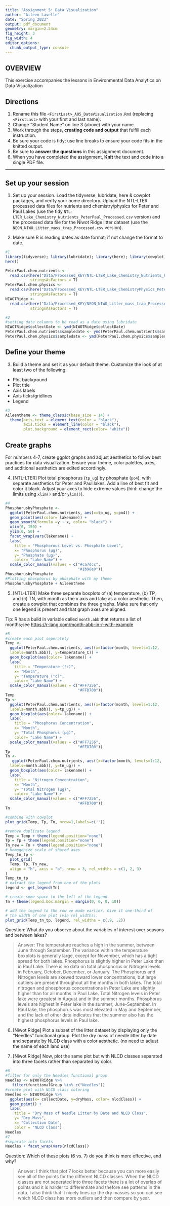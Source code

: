 ```yaml
---
title: "Assignment 5: Data Visualization"
author: "Aileen Lavelle"
date: "Spring 2023"
output: pdf_document
geometry: margin=2.54cm
fig_height: 3
fig_width: 4
editor_options: 
  chunk_output_type: console
---
```


## OVERVIEW

This exercise accompanies the lessons in Environmental Data Analytics on Data Visualization 

## Directions
1.  Rename this file `<FirstLast>_A05_DataVisualization.Rmd` (replacing `<FirstLast>` with your first and last name).
2. Change "Student Name" on line 3 (above) with your name.
3. Work through the steps, **creating code and output** that fulfill each instruction.
4. Be sure your code is tidy; use line breaks to ensure your code fits in the knitted output.
5. Be sure to **answer the questions** in this assignment document.
6. When you have completed the assignment, **Knit** the text and code into a single PDF file.

---

## Set up your session 

1. Set up your session. Load the tidyverse, lubridate, here & cowplot packages, and verify your home directory. Upload the NTL-LTER processed data files for nutrients and chemistry/physics for Peter and Paul Lakes (use the tidy `NTL-LTER_Lake_Chemistry_Nutrients_PeterPaul_Processed.csv` version) and the processed data file for the Niwot Ridge litter dataset (use the `NEON_NIWO_Litter_mass_trap_Processed.csv` version). 

2. Make sure R is reading dates as date format; if not change the format to date.

```r
#1 
library(tidyverse); library(lubridate); library(here); library(cowplot);
here()

PeterPaul.chem.nutrients <- 
  read.csv(here("Data/Processed_KEY/NTL-LTER_Lake_Chemistry_Nutrients_PeterPaul_Processed.csv"),
           stringsAsFactors = T)
PeterPaul.chem.physics <-
  read.csv(here("Data/Processed_KEY/NTL-LTER_Lake_ChemistryPhysics_PeterPaul_Processed.csv"),
           stringsAsFactors = T)
NIWOTRidge <- 
  read.csv(here("Data/Processed_KEY/NEON_NIWO_Litter_mass_trap_Processed.csv"),
           stringsAsFactors = T)

#2 
#setting date columns to be read as a date using lubridate
NIWOTRidge$collectDate <- ymd(NIWOTRidge$collectDate)
PeterPaul.chem.nutrients$sampledate <- ymd(PeterPaul.chem.nutrients$sampledate)
PeterPaul.chem.physics$sampledate <- ymd(PeterPaul.chem.physics$sampledate)

```
## Define your theme
3. Build a theme and set it as your default theme. Customize the look of at least two of the following: 
 * Plot background
 * Plot title
 * Axis labels
 * Axis ticks/gridlines
 * Legend

```r
#3
Aileentheme <- theme_classic(base_size = 14) +
  theme(axis.text = element_text(color = "black"),
        axis.ticks = element_line(color = "black"), 
        plot.background = element_rect(color= "white"))
```

## Create graphs
For numbers 4-7, create ggplot graphs and adjust aesthetics to follow best practices for data visualization. Ensure your theme, color palettes, axes, and additional aesthetics are edited accordingly.

4. [NTL-LTER] Plot total phosphorus (`tp_ug`) by phosphate (`po4`), with separate aesthetics for Peter and Paul lakes. Add a line of best fit and color it black. Adjust your axes to hide extreme values (hint: change the limits using `xlim()` and/or `ylim()`).

```r
#4 
PhosphorusbyPhosphate <- 
  ggplot(PeterPaul.chem.nutrients, aes(x=tp_ug, y=po4)) +
  geom_point(aes(color= lakename)) +
  geom_smooth(formula =y ~ x, color= "black") +
  xlim(0, 150) +
  ylim(0, 50) +
  facet_wrap(vars(lakename)) + 
  labs(
    title = "Phosphorous Level vs. Phosphate Level",
    x= "Phosphorus (µg)",
    y= "Phosphate (µg)",
    color= "Lake Name") +
  scale_color_manual(values = c("#ca7dcc",
                                "#1b98e0"))
PhosphorusbyPhosphate
#Plotting phosphorus by phosphate with my theme
PhosphorusbyPhosphate + Aileentheme
```


5. [NTL-LTER] Make three separate boxplots of (a) temperature, (b) TP, and (c) TN, with month as the x axis and lake as a color aesthetic. Then, create a cowplot that combines the three graphs. Make sure that only one legend is present and that graph axes are aligned. 

Tip: R has a build in variable called `month.abb` that returns a list of months;see <https://r-lang.com/month-abb-in-r-with-example>

```r
#5 
#create each plot seperately
Temp <- 
  ggplot(PeterPaul.chem.nutrients, aes((x=factor(month, levels=1:12,
  labels=month.abb)), y=temperature_C)) +
  geom_boxplot(aes(color= lakename)) +
  labs(
    title = "Temperature (°c)",
    x= "Month",
    y= "Temperature (°c)",
    color= "Lake Name") +
  scale_color_manual(values = c("#FF7256",
                                "#FFD700"))
Temp
Tp <- 
  ggplot(PeterPaul.chem.nutrients, aes((x=factor(month, levels=1:12,
  labels=month.abb)), y=tp_ug)) +
  geom_boxplot(aes(color= lakename)) +
  labs(
    title = "Phosphorus Concentration",
    x= "Month",
    y= "Total Phosphorus (µg)",
    color= "Lake Name") +
  scale_color_manual(values = c("#FF7256",
                                "#FFD700"))
Tp
Tn <- 
   ggplot(PeterPaul.chem.nutrients, aes((x=factor(month, levels=1:12,
  labels=month.abb)), y=tn_ug)) +
  geom_boxplot(aes(color= lakename)) +
  labs(
    title = "Nitrogen Concentration",
    x= "Month",
    y= "Total Nitrogen (µg)",
    color= "Lake Name") +
  scale_color_manual(values = c("#FF7256",
                                "#FFD700"))
Tn

#combine with cowplot
plot_grid(Temp, Tp, Tn, nrow=1,labels=c(''))

#remove duplicate legend
Temp = Temp + theme(legend.position="none")
Tp = Tp + theme(legend.position="none")
Tn_new = Tn + theme(legend.position="none")
# Homogenize scale of shared axes
Temp_tn_tp <- 
  plot_grid(
  Temp, Tp, Tn_new,
  align = "h", axis = "b", nrow = 3, rel_widths = c(1, 2, 3)
)
Temp_tn_tp 
# extract the legend from one of the plots
legend <- get_legend(Tn)

# create some space to the left of the legend
Tn + theme(legend.box.margin = margin(0, 0, 0, 10))

# add the legend to the row we made earlier. Give it one-third of 
# the width of one plot (via rel_widths).
plot_grid(Temp_tn_tp, legend, rel_widths = c(.9, .2))
```

Question: What do you observe about the variables of interest over seasons and between lakes? 

> Answer: The temperature reaches a high in the summer, between June through September. The variance within the temperature boxplots is generally large, except for November, which has a tight spread for both lakes. Phosphorus is slightly higher in Peter Lake than in Paul Lake. There is no data on total phosphorus or Nitrogen levels in February, October, December, or January. The Phosphorus and Nitrogen levels are skewed toward lower concentrations, but large outliers are present throughout all the months in both lakes. The total nitrogen and phosphorus concentrations in Peter Lake are slightly higher than for all months in Paul Lake. Total Nitrogen levels in Peter lake were greatest in August and in the summer months. Phosphorus levels are highest in Peter lake in the summer, June-September. In Paul lake, the phosphorus was most elevated in May and September, and the lack of other data indicates that the summer also has the highest phosphorus levels in Paul lake.

6. [Niwot Ridge] Plot a subset of the litter dataset by displaying only the "Needles" functional group. Plot the dry mass of needle litter by date and separate by NLCD class with a color aesthetic. (no need to adjust the name of each land use)

7. [Niwot Ridge] Now, plot the same plot but with NLCD classes separated into three facets rather than separated by color. 

```r
#6
#filter for only the Needles functional group
Needles <- NIWOTRidge %>%
   filter(functionalGroup %in% c("Needles"))
#create plot with NLCD class coloring
Needles <- NIWOTRidge %>%
  ggplot(aes(x= collectDate, y=dryMass, color= nlcdClass)) +
  geom_point() +
  labs(
    title = "Dry Mass of Needle Litter by Date and NLCD Class",
    y= "Dry Mass",
    x= "Collection Date",
    color = "NLCD Class")
Needles 
#7
#separate into facets
Needles + facet_wrap(vars(nlcdClass)) 
```
Question: Which of these plots (6 vs. 7) do you think is more effective, and why? 

> Answer: I think that plot 7 looks better because you can more easily see all of the points for the different NLCD classes. When the NLCD classes are not seperated into three facets there is a lot of overlap of points and it is harder to differentiate and thefore see patterns in the data. I also think that it nicely lines up the dry masses so you can see which NLCD class has more outliers and then compare by year. 
